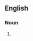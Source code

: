 {{also|won tons}}

==English==

===Noun===
{{head|en|noun plural form}}

# {{plural of|wonton|lang=en}}